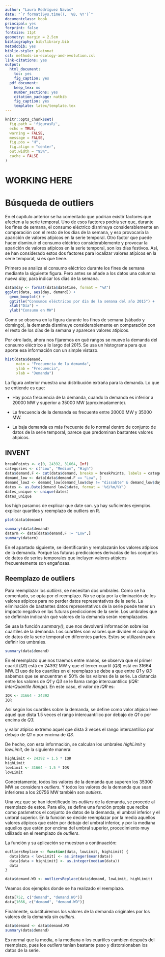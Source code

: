 ```yaml
---
author: "Laura Rodríguez Navas"
date: "`r format(Sys.time(), '%B, %Y')`"
documentclass: book
principal: yes
forprint: false
fontsize: 11pt
geometry: margin = 2.5cm
bibliography: bib/library.bib
metodobib: yes
biblio-style: plainnat
csl: methods-in-ecology-and-evolution.csl
link-citations: yes
output:
  html_document: 
    toc: yes
    fig_caption: yes
  pdf_document:
    keep_tex: no
    number_sections: yes
    citation_package: natbib
    fig_caption: yes
    template: latex/template.tex
---
```



```r
knitr::opts_chunk$set(
  fig.path = 'figurasR/',
  echo = TRUE,
  warning = FALSE,
  message = FALSE,
  fig.pos = "H",
  fig.align = "center",
  out.width = "95%",
  cache = FALSE
)
```

\ifdefined\ifprincipal
\else
\setlength{\parindent}{1em}
\pagestyle{fancy}
\setcounter{tocdepth}{4}
\tableofcontents

\fi

\ifdefined\ifdoblecara
\fancyhead{}{}
\fancyhead[LE,RO]{\scriptsize\rightmark}
\fancyfoot[LO,RE]{\scriptsize\slshape \leftmark}
\fancyfoot[C]{}
\fancyfoot[LE,RO]{\footnotesize\thepage}
\else
\fancyhead{}{}
\fancyhead[RO]{\scriptsize\rightmark}
\fancyfoot[LO]{\scriptsize\slshape \leftmark}
\fancyfoot[C]{}
\fancyfoot[RO]{\footnotesize\thepage}
\fi
\renewcommand{\headrulewidth}{0.4pt}
\renewcommand{\footrulewidth}{0.4pt}

# WORKING HERE

# Búsqueda de outliers

En el capítulo anterior se ha comentado que podrían existir factores que afecten a la serie temporal. Uno de esos factores podría ser que, durante los fines de semana, el consumo eléctrico disminuya considerablemente en comparación con el resto de los días de la semana, y eso provocaría la aparición de valores atípicos en la serie temporal. Otro factor que puede hacer disminuir el consumo eléctrico considerablemente y provocar la aparición de valores atípicos en la serie temporal, son los días festivos. Así, se han considerado estos dos factores para localizar valores atípicos en la serie temporal, si es que tiene.

Primero se analiza el consumo eléctrico durante los fines de semana mediante la siguiente figura. Pero antes se añade a los datos una columna nueva *day*, para indicar los días de la semana.

```r
data$day <- format(data$datetime, format = "%A")
ggplot(data, aes(day, demand)) +
  geom_boxplot() +
  ggtitle("Consumos eléctricos por día de la semana del año 2015") +
  xlab("Día") +
  ylab("Consumo en MW")
```
Como se observa en la figura durante los fines de semana (sábado y domingo), la demanda disminuye considerablemente en comparación con el resto de los días de la semana y aparecen valores atípicos.

Por otro lado, ahora nos fijaremos en qué rangos se mueve la demanda del consumo eléctrico a lo largo del 2015. Se usa un histograma para que aporte esa información con un simple vistazo.

```r
hist(data$demand,
     main = "Frecuencia de la demanda",
     ylab = "Frecuencia",
     xlab = "Demanda")
```
La figura anterior muestra una distribución extraña para la demanda. Lo que se entiende es que:

- Hay poca frecuencia de la demanda, cuando la demanda es inferior a 20000 MW y superior a 35000 MW (aproximadamente).

- La frecuencia de la demanda es frecuente entre 20000 MW y 35000 MW.

- La baja demanda es más frecuente de lo normal dentro de conjunto de datos de la serie temporal, parece que predominan bastantes valores atípicos.

## INVENT

```r

breakPoints <- c(0, 24392, 31664, Inf)
categories <- c("Low", "Medium", "High")
data$demand.F <- cut(data$demand, breaks = breakPoints, labels = categories)
demand_low <- data[data$demand.F == "Low", ] 
demand_low2 <- demand_low[demand_low$day != "dissabte" & demand_low$day != "diumenge", ] 
dates <- as.Date(demand_low2$date, format = '%d/%m/%Y')
dates_unique <- unique(dates)
dates_unique

```
los high pasamos de explicar que date son. ya hay suficientes ejemplos.
explicar quartiles y reemplazo de outliers en R.

```r
plot(data$demand)
```



```r
summary(data$demand)
datarm <- data[data$demand.F != "Low",]
summary(datarm)
```

En el apartado siguiente, se identificarán y remplazarán los valores atípicos de la demanda. Porqué las futuras predicciones derivadas de los conjuntos de datos de series temporales que incluyen valores atípicos frecuentemente son engañosas.

## Reemplazo de outliers

Para reemplazar los *outliers*, se necesitan dos umbrales. Como se ha comentado, se opta por el reemplazo. No se opta por la eliminación de los valores atípicos para no perder datos representativos de la serie. La eliminación de bastantes datos representativos de la serie puede tener un impacto negativo en las futuras predicciones de la serie. Los umbrales que se definirán indicarán qué valores de la demanda serán reemplazados.

Se usa la función *summary()*, que nos devolverá información sobre los cuartiles de la demanda. Los cuartiles son valores que dividen el conjunto de datos de la serie temporal en diferentes partes. Estos se utilizarán para definir los umbrales.

```r
summary(data$demand)
```
En el reemplazo que nos traemos entre manos, se observa que el primer cuartil (*Q1*) está en 24392 MW y que el tercer cuartil (*Q3*) está en 31664 MW. El uso de los cuartiles en el reemplazo se debe a que entre *Q1* y *Q3* sabemos que se encuentran el 50% de los valores de la serie. La distancia entre los valores de *Q1* y *Q3* se le llama rango intercuantílico (*IQR: InterQuantile Range*). En este caso, el valor de *IQR* es:

```r
IQR <- 31664 - 24392
IQR
```

Así según los cuartiles sobre la demanda, se define como valor atípico leve aquel que dista 1.5 veces el rango intercuantílico por debajo de *Q1* o por encima de *Q3.*

\begin{center}
  *outlier* < Q1 - 1.5 * IQR o bien *outlier* > Q3 + 1.5 * IQR
\end{center}

y valor atípico extremo aquel que dista 3 veces el rango intercantílico por debajo de *Q1* o por encima de *Q3*.

\begin{center}
  *outlier* < Q1 - 3 * IQR o bien *outlier* > Q2 + 3 * IQR
\end{center}

De hecho, con esta información, se calculan los umbrales *highLimit* y *lowLimit*, de la siguiente manera:

```r
highLimit <- 24392 + 1.5 * IQR
highLimit
lowLimit <- 31664 - 1.5 * IQR
lowLimit
```

Concretamente, todos los valores de la demanda que superen los 35300 MW se consideran *outliers*. Y todos los valores de la demanda que sean inferiores a los 20756 MW también son *outliers*.

Una vez que se han identificado los *outliers* de la demanda, se procede al reemplazo de estos. Para ello, se define una función propia que recibe como parámetros el conjunto de datos de la demanda, el umbral inferior y el umbral superior. En la función se decide reemplazar por la media aquellos valores atípicos que estén por debajo del umbral inferior, y por la mediana aquellos que estén por encima del umbral superior, procedimiento muy utilizado en el reemplazo de *outliers*.

La función y su aplicación se muestran a continuación:

```r
outliersReplace <- function(data, lowLimit, highLimit) {
  data[data < lowLimit] <- as.integer(mean(data))
  data[data > highLimit] <- as.integer(median(data))
  data
}

data$demand.WO <- outliersReplace(data$demand, lowLimit, highLimit)
```
Veamos dos ejemplos donde se ha realizado el reemplazo.

```r
data[752, c("demand", "demand.WO")]
data[1666, c("demand", "demand.WO")]
```

Finalmente, substituiremos los valores de la demanda originales por los valores de la demanda sin *outliers*.
```r
data$demand <- data$demand.WO
summary(data$demand)
```

Es normal que la media, o la mediana o los cuartiles cambien después del reemplazo, pues los *outliers* tenían bastante peso y distorsionaban los datos de la serie.